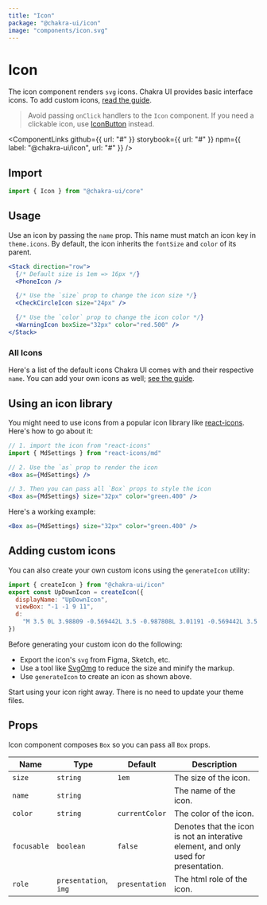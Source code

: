 ```yaml
---
title: "Icon"
package: "@chakra-ui/icon"
image: "components/icon.svg"
---
```




# Icon

The icon component renders `svg` icons. Chakra UI provides basic interface
icons. To add custom icons, [read the guide](#adding-custom-icons).

> Avoid passing `onClick` handlers to the `Icon` component. If you need a
> clickable icon, use [IconButton](/components/icon-button) instead.

<ComponentLinks
  github={{ url: "#" }}
  storybook={{ url: "#" }}
  npm={{ label: "@chakra-ui/icon", url: "#" }}
/>

<carbon-ad></carbon-ad>

## Import

```js
import { Icon } from "@chakra-ui/core"
```

## Usage

Use an icon by passing the `name` prop. This name must match an icon key in
`theme.icons`. By default, the icon inherits the `fontSize` and `color` of its
parent.

```jsx
<Stack direction="row">
  {/* Default size is 1em => 16px */}
  <PhoneIcon />

  {/* Use the `size` prop to change the icon size */}
  <CheckCircleIcon size="24px" />

  {/* Use the `color` prop to change the icon color */}
  <WarningIcon boxSize="32px" color="red.500" />
</Stack>
```

### All Icons

Here's a list of the default icons Chakra UI comes with and their respective
`name`. You can add your own icons as well;
[see the guide](#adding-custom-icons).

<IconsList />

## Using an icon library

You might need to use icons from a popular icon library like
[react-icons](https://react-icons.netlify.com/). Here's how to go about it:

```jsx live=false
// 1. import the icon from "react-icons"
import { MdSettings } from "react-icons/md"

// 2. Use the `as` prop to render the icon
<Box as={MdSettings} />

// 3. Then you can pass all `Box` props to style the icon
<Box as={MdSettings} size="32px" color="green.400" />
```

Here's a working example:

```jsx
<Box as={MdSettings} size="32px" color="green.400" />
```

## Adding custom icons

You can also create your own custom icons using the `generateIcon` utility:

```jsx live=false
import { createIcon } from "@chakra-ui/icon"
export const UpDownIcon = createIcon({
  displayName: "UpDownIcon",
  viewBox: "-1 -1 9 11",
  d:
    "M 3.5 0L 3.98809 -0.569442L 3.5 -0.987808L 3.01191 -0.569442L 3.5 0ZM 3.5 9L 3.01191 9.56944L 3.5 9.98781L 3.98809 9.56944L 3.5 9ZM 0.488094 3.56944L 3.98809 0.569442L 3.01191 -0.569442L -0.488094 2.43056L 0.488094 3.56944ZM 3.01191 0.569442L 6.51191 3.56944L 7.48809 2.43056L 3.98809 -0.569442L 3.01191 0.569442ZM -0.488094 6.56944L 3.01191 9.56944L 3.98809 8.43056L 0.488094 5.43056L -0.488094 6.56944ZM 3.98809 9.56944L 7.48809 6.56944L 6.51191 5.43056L 3.01191 8.43056L 3.98809 9.56944Z",
})
```

Before generating your custom icon do the following:

- Export the icon's `svg` from Figma, Sketch, etc.
- Use a tool like [SvgOmg](https://jakearchibald.github.io/svgomg/) to reduce
  the size and minify the markup.
- Use `generateIcon` to create an icon as shown above.

Start using your icon right away. There is no need to update your theme files.

## Props

Icon component composes `Box` so you can pass all `Box` props.

| Name        | Type                  | Default        | Description                                                                         |
| ----------- | --------------------- | -------------- | ----------------------------------------------------------------------------------- |
| `size`      | `string`              | `1em`          | The size of the icon.                                                               |
| `name`      | `string`              |                | The name of the icon.                                                               |
| `color`     | `string`              | `currentColor` | The color of the icon.                                                              |
| `focusable` | `boolean`             | `false`        | Denotes that the icon is not an interative element, and only used for presentation. |
| `role`      | `presentation`, `img` | `presentation` | The html role of the icon.                                                          |
